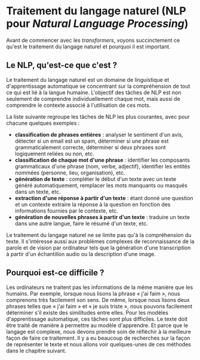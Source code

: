 # Traitement du langage naturel (NLP pour *Natural Language Processing*)

Avant de commencer avec les *transformers*, voyons succinctement ce qu'est le traitement du langage naturel et pourquoi il est important.

## Le NLP, qu'est-ce que c'est ?

Le traitement du langage naturel est un domaine de linguistique et d'apprentissage automatique se concentrant sur la compréhension de tout ce qui est lié à la langue humaine. L'objectif des tâches de NLP est non seulement de comprendre individuellement chaque mot, mais aussi de comprendre le contexte associé à l'utilisation de ces mots.

La liste suivante regroupe les tâches de NLP les plus courantes, avec pour chacune quelques exemples :

- **classification de phrases entières** : analyser le sentiment d'un avis, détecter si un email est un spam, déterminer si une phrase est grammaticalement correcte, déterminer si deux phrases sont logiquement reliées ou non, etc.
- **classification de chaque mot d'une phrase** : identifier les composants grammaticaux d'une phrase (nom, verbe, adjectif), identifier les entités nommées (personne, lieu, organisation), etc.
- **génération de texte** : compléter le début d'un texte avec un texte généré automatiquement, remplacer les mots manquants ou masqués dans un texte, etc.
- **extraction d'une réponse à partir d'un texte** : étant donné une question et un contexte extraire la réponse à la question en fonction des informations fournies par le contexte, etc.
- **génération de nouvelles phrases à partir d'un texte** : traduire un texte dans une autre langue, faire le résumé d'un texte, etc.

Le traitement du langage naturel ne se limite pas qu'à la compréhension du texte. Il s'intéresse aussi aux problèmes complexes de reconnaissance de la parole et de vision par ordinateur tels que la génération d'une transcription à partir d'un échantillon audio ou la description d'une image.

## Pourquoi est-ce difficile ?

Les ordinateurs ne traitent pas les informations de la même manière que les humains. Par exemple, lorsque nous lisons la phrase « j'ai faim », nous comprenons très facilement son sens. De même, lorsque nous lisons deux phrases telles que « j'ai faim » et « je suis triste », nous pouvons facilement déterminer s'il existe des similitudes entre elles. Pour les modèles d'apprentissage automatique, ces tâches sont plus difficiles. Le texte doit être traité de manière à permettre au modèle d'apprendre. Et parce que le langage est complexe, nous devons prendre soin de réfléchir à la meilleure façon de faire ce traitement. Il y a eu beaucoup de recherches sur la façon de représenter le texte et nous allons voir quelques-unes de ces méthodes dans le chapitre suivant.
